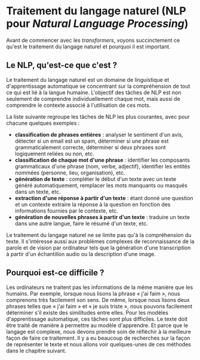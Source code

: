 # Traitement du langage naturel (NLP pour *Natural Language Processing*)

Avant de commencer avec les *transformers*, voyons succinctement ce qu'est le traitement du langage naturel et pourquoi il est important.

## Le NLP, qu'est-ce que c'est ?

Le traitement du langage naturel est un domaine de linguistique et d'apprentissage automatique se concentrant sur la compréhension de tout ce qui est lié à la langue humaine. L'objectif des tâches de NLP est non seulement de comprendre individuellement chaque mot, mais aussi de comprendre le contexte associé à l'utilisation de ces mots.

La liste suivante regroupe les tâches de NLP les plus courantes, avec pour chacune quelques exemples :

- **classification de phrases entières** : analyser le sentiment d'un avis, détecter si un email est un spam, déterminer si une phrase est grammaticalement correcte, déterminer si deux phrases sont logiquement reliées ou non, etc.
- **classification de chaque mot d'une phrase** : identifier les composants grammaticaux d'une phrase (nom, verbe, adjectif), identifier les entités nommées (personne, lieu, organisation), etc.
- **génération de texte** : compléter le début d'un texte avec un texte généré automatiquement, remplacer les mots manquants ou masqués dans un texte, etc.
- **extraction d'une réponse à partir d'un texte** : étant donné une question et un contexte extraire la réponse à la question en fonction des informations fournies par le contexte, etc.
- **génération de nouvelles phrases à partir d'un texte** : traduire un texte dans une autre langue, faire le résumé d'un texte, etc.

Le traitement du langage naturel ne se limite pas qu'à la compréhension du texte. Il s'intéresse aussi aux problèmes complexes de reconnaissance de la parole et de vision par ordinateur tels que la génération d'une transcription à partir d'un échantillon audio ou la description d'une image.

## Pourquoi est-ce difficile ?

Les ordinateurs ne traitent pas les informations de la même manière que les humains. Par exemple, lorsque nous lisons la phrase « j'ai faim », nous comprenons très facilement son sens. De même, lorsque nous lisons deux phrases telles que « j'ai faim » et « je suis triste », nous pouvons facilement déterminer s'il existe des similitudes entre elles. Pour les modèles d'apprentissage automatique, ces tâches sont plus difficiles. Le texte doit être traité de manière à permettre au modèle d'apprendre. Et parce que le langage est complexe, nous devons prendre soin de réfléchir à la meilleure façon de faire ce traitement. Il y a eu beaucoup de recherches sur la façon de représenter le texte et nous allons voir quelques-unes de ces méthodes dans le chapitre suivant.
